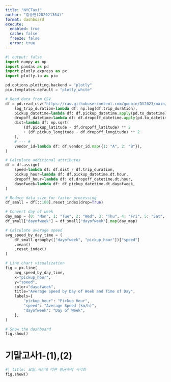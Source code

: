 ```yaml
---
title: "NYCTaxi"
author: "김승현(202021304)"
format: dashboard
execute: 
  enabled: true
  cache: false
  freeze: false
  error: true
---
```

```python
#| output: false
import numpy as np
import pandas as pd
import plotly.express as px
import plotly.io as pio

pd.options.plotting.backend = "plotly"
pio.templates.default = "plotly_white"

# Read data from CSV
df = pd.read_csv("https://raw.githubusercontent.com/guebin/DV2023/main/posts/NYCTaxi.csv").assign(
    log_trip_duration=lambda df: np.log(df.trip_duration),
    pickup_datetime=lambda df: df.pickup_datetime.apply(pd.to_datetime),
    dropoff_datetime=lambda df: df.dropoff_datetime.apply(pd.to_datetime),
    dist=lambda df: np.sqrt(
        (df.pickup_latitude - df.dropoff_latitude) ** 2
        + (df.pickup_longitude - df.dropoff_longitude) ** 2
    ),
    # --- #
    vendor_id=lambda df: df.vendor_id.map({1: "A", 2: "B"}),
)

# Calculate additional attributes
df = df.assign(
    speed=lambda df: df.dist / df.trip_duration,
    pickup_hour=lambda df: df.pickup_datetime.dt.hour,
    dropoff_hour=lambda df: df.dropoff_datetime.dt.hour,
    dayofweek=lambda df: df.pickup_datetime.dt.dayofweek,
)

# Reduce data size for faster processing
df_small = df[::100].reset_index(drop=True)

# Convert day of week
day_map = {0: "Mon", 1: "Tue", 2: "Wed", 3: "Thu", 4: "Fri", 5: "Sat", 6: "Sun"}
df_small["dayofweek"] = df_small["dayofweek"].map(day_map)

# Calculate average speed
avg_speed_by_day_time = (
    df_small.groupby(["dayofweek", "pickup_hour"])["speed"]
    .mean()
    .reset_index()
)

# Line chart visualization
fig = px.line(
    avg_speed_by_day_time,
    x="pickup_hour",
    y="speed",
    color="dayofweek",
    title="Average Speed by Day of Week and Time of Day",
    labels={
        "pickup_hour": "Pickup Hour",
        "speed": "Average Speed (km/h)",
        "dayofweek": "Day of Week",
    },
)

# Show the dashboard
fig.show()
```
# 기말고사1-(1),(2)

```python
#| title: 요일,시간에 따른 평균속력 시각화        
fig.show()
```